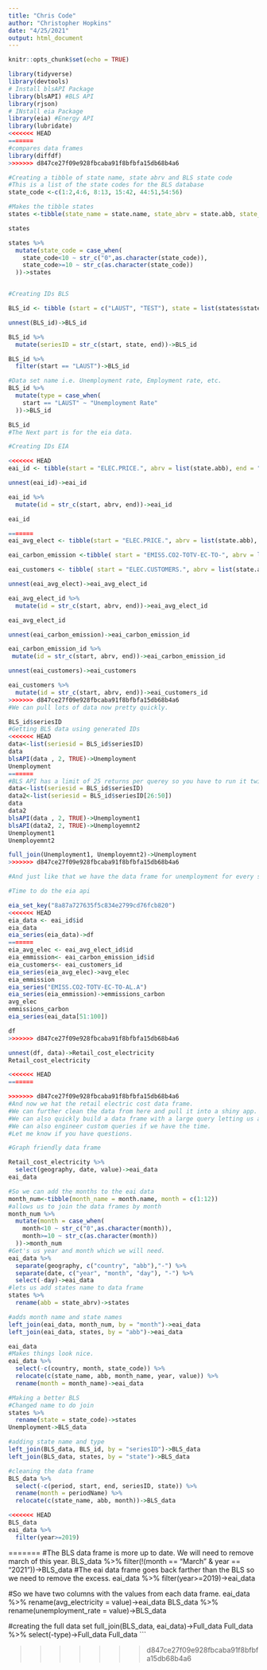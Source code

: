 ```yaml
---
title: "Chris Code"
author: "Christopher Hopkins"
date: "4/25/2021"
output: html_document
---
```


```r
knitr::opts_chunk$set(echo = TRUE)
```

```r
library(tidyverse)
library(devtools)
# Install blsAPI Package
library(blsAPI) #BLS API
library(rjson)
# INstall eia Package
library(eia) #Energy API
library(lubridate)
<<<<<<< HEAD
=======
#compares data frames
library(diffdf)
>>>>>>> d847ce27f09e928fbcaba91f8bfbfa15db68b4a6
```

```r
#Creating a tibble of state name, state abrv and BLS state code
#This is a list of the state codes for the BLS database
state_code <-c(1:2,4:6, 8:13, 15:42, 44:51,54:56)

#Makes the tibble states
states <-tibble(state_name = state.name, state_abrv = state.abb, state_code = state_code)

states

states %>% 
  mutate(state_code = case_when(
    state_code<10 ~ str_c("0",as.character(state_code)),
    state_code>=10 ~ str_c(as.character(state_code))
  ))->states


#Creating IDs BLS

BLS_id <- tibble (start = c("LAUST", "TEST"), state = list(states$state_code), end = "0000000000003")

unnest(BLS_id)->BLS_id

BLS_id %>% 
  mutate(seriesID = str_c(start, state, end))->BLS_id

BLS_id %>% 
  filter(start == "LAUST")->BLS_id

#Data set name i.e. Unemployment rate, Employment rate, etc.
BLS_id %>% 
  mutate(type = case_when(
    start == "LAUST" ~ "Unemployment Rate"
  ))->BLS_id

BLS_id
#The Next part is for the eia data.

#Creating IDs EIA

<<<<<<< HEAD
eai_id <- tibble(start = "ELEC.PRICE.", abrv = list(state.abb), end = "-IND.M")

unnest(eai_id)->eai_id

eai_id %>% 
  mutate(id = str_c(start, abrv, end))->eai_id

eai_id

=======
eai_avg_elect <- tibble(start = "ELEC.PRICE.", abrv = list(state.abb), end = "-IND.M")

eai_carbon_emission <-tibble( start = "EMISS.CO2-TOTV-EC-TO-", abrv = list(state.abb), end = ".A")

eai_customers <- tibble( start = "ELEC.CUSTOMERS.", abrv = list(state.abb), end = "-ALL.A")

unnest(eai_avg_elect)->eai_avg_elect_id

eai_avg_elect_id %>% 
  mutate(id = str_c(start, abrv, end))->eai_avg_elect_id

eai_avg_elect_id

unnest(eai_carbon_emission)->eai_carbon_emission_id

eai_carbon_emission_id %>% 
 mutate(id = str_c(start, abrv, end))->eai_carbon_emission_id

unnest(eai_customers)->eai_customers

eai_customers %>% 
  mutate(id = str_c(start, abrv, end))->eai_customers_id
>>>>>>> d847ce27f09e928fbcaba91f8bfbfa15db68b4a6
#We can pull lots of data now pretty quickly.

BLS_id$seriesID
#Getting BLS data using generated IDs
<<<<<<< HEAD
data<-list(seriesid = BLS_id$seriesID)
data
blsAPI(data , 2, TRUE)->Unemployment
Unemployment
=======
#BLS API has a limit of 25 returns per querey so you have to run it twice.
data<-list(seriesid = BLS_id$seriesID)
data2<-list(seriesid = BLS_id$seriesID[26:50])
data
data2
blsAPI(data , 2, TRUE)->Unemployment1
blsAPI(data2, 2, TRUE)->Unemployemnt2
Unemployment1
Unemployemnt2

full_join(Unemployment1, Unemployemnt2)->Unemployment
>>>>>>> d847ce27f09e928fbcaba91f8bfbfa15db68b4a6

#And just like that we have the data frame for unemployment for every state for a year.

#Time to do the eia api

eia_set_key("8a87a727635f5c834e2799cd76fcb820")
<<<<<<< HEAD
eia_data <- eai_id$id
eia_data
eia_series(eia_data)->df
=======
eia_avg_elec <- eai_avg_elect_id$id
eia_emmission<- eai_carbon_emission_id$id
eia_customers<- eai_customers_id
eia_series(eia_avg_elec)->avg_elec
eia_emmission
eia_series("EMISS.CO2-TOTV-EC-TO-AL.A")
eia_series(eia_emmission)->emmissions_carbon
avg_elec
emmissions_carbon
eia_series(eai_data[51:100])

df
>>>>>>> d847ce27f09e928fbcaba91f8bfbfa15db68b4a6

unnest(df, data)->Retail_cost_electricity
Retail_cost_electricity

<<<<<<< HEAD
=======

>>>>>>> d847ce27f09e928fbcaba91f8bfbfa15db68b4a6
#And now we hat the retail electric cost data frame.
#We can further clean the data from here and pull it into a shiny app.
#We can also quickly build a data frame with a large query letting us acess a lot of data.
#We can also engineer custom queries if we have the time.
#Let me know if you have questions.
```
```r
#Graph friendly data frame

Retail_cost_electricity %>% 
  select(geography, date, value)->eai_data
eai_data 

#So we can add the months to the eai data
month_num<-tibble(month_name = month.name, month = c(1:12))
#allows us to join the data frames by month
month_num %>% 
  mutate(month = case_when(
    month<10 ~ str_c("0",as.character(month)),
    month>=10 ~ str_c(as.character(month))
  ))->month_num
#Get's us year and month which we will need.
eai_data %>% 
  separate(geography, c("country", "abb"),"-") %>% 
  separate(date, c("year", "month", "day"), "-") %>% 
  select(-day)->eai_data
#lets us add states name to data frame
states %>% 
  rename(abb = state_abrv)->states

#adds month name and state names
left_join(eai_data, month_num, by = "month")->eai_data
left_join(eai_data, states, by = "abb")->eai_data

eai_data
#Makes things look nice.
eai_data %>% 
  select(-c(country, month, state_code)) %>% 
  relocate(c(state_name, abb, month_name, year, value)) %>% 
  rename(month = month_name)->eai_data

#Making a better BLS
#Changed name to do join
states %>% 
  rename(state = state_code)->states
Unemployment->BLS_data

#adding state name and type
left_join(BLS_data, BLS_id, by = "seriesID")->BLS_data
left_join(BLS_data, states, by = "state")->BLS_data

#cleaning the data frame
BLS_data %>% 
  select(-c(period, start, end, seriesID, state)) %>% 
  rename(month = periodName) %>% 
  relocate(c(state_name, abb, month))->BLS_data

<<<<<<< HEAD
BLS_data
eai_data %>% 
  filter(year>=2019)
```
=======
#The BLS data frame is more up to date. We will need to remove march of this year.
BLS_data %>% 
  filter(!(month == "March" & year == "2021"))->BLS_data
#The eai data frame goes back farther than the BLS so we need to remove the excess.
eai_data %>% 
  filter(year>=2019)->eai_data

#So we have two columns with the values from each data frame.
eai_data %>% 
  rename(avg_electricity = value)->eai_data
BLS_data %>% 
  rename(unemployment_rate = value)->BLS_data

#creating the full data set
full_join(BLS_data, eai_data)->Full_data
Full_data %>% 
  select(-type)->Full_data
Full_data
```

>>>>>>> d847ce27f09e928fbcaba91f8bfbfa15db68b4a6

